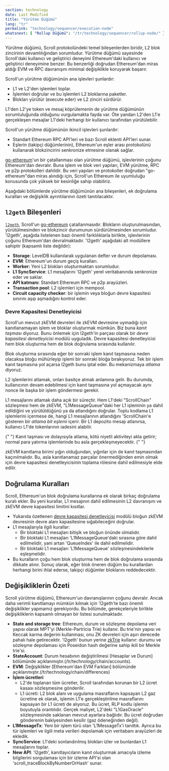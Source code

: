 ```yaml
---
section: technology
date: Last Modified
title: "Yürütme Düğümü"
lang: "tr"
permalink: "technology/sequencer/execution-node"
whatsnext: { "Rollup Düğümü": "/tr/technology/sequencer/rollup-node/" }
---
```



Yürütme düğümü, Scroll protokolündeki temel bileşenlerden biridir, L2 blok zincirinin devamlılığından sorumludur. Yürütme düğümü sayesinde Scroll'daki kullanıcı ve geliştirici deneyimi Ethereum'daki kullanıcı ve geliştirici deneyimine benzer. Bu benzerliği doğrudan Ethereum'dan miras aldığı EVM ve RPC davranışını minimal değişiklikle koruyarak başarır.

Scroll'un yürütme düğümünün ana işlevleri şunlardır:
- L1 ve L2'den işlemleri toplar.
- İşlemleri doğrular ve bu işlemleri L2 bloklarına paketler.
- Blokları yürütür (execute eder) ve L2 zinciri sürdürür.

L1'den L2'ye token ve mesaj köprülemenin de yürütme düğümünün sorumluluğunda olduğunu vurgulamakta fayda var. Öte yandan L2'den L1'e gerçekleşen mesajlar L1'deki herhangi bir kullanıcı tarafından yürütülebilir.

Scroll'un yürütme düğümünün ikincil işlevleri şunlardır:
- Standart Ethereum RPC API'leri ve bazı Scroll eklenti API'leri sunar.
- Eşlerin (takipçi düğümlerinin), Ethereum'un eşler arası protokolünü kullanarak blokzincirini senkronize etmesine olanak sağlar.

[go-ethereum](https://github.com/ethereum/go-ethereum)'un bir çatallanması olan yürütme düğümü, işlevlerinin çoğunu Ethereum'dan devralır. Buna işlem ve blok veri yapıları, EVM yürütme, RPC ve p2p protokolleri dahildir. Bu veri yapıları ve protokoller doğrudan "go-ethereum"dan miras alındığı için, Scroll'un Ethereum ile uyumluluğu konusunda çok yüksek bir kesinliğe sahip olabiliriz.

Aşağıdaki bölümlerde yürütme düğümünün ana bileşenleri, ek doğrulama kuralları ve değişiklik ayrıntılarının özeti tanıtılacaktır.

## `l2geth` Bileşenleri

[`l2geth`](https://github.com/scroll-tech/go-ethereum), Scroll'un [go-ethereum](https://github.com/ethereum/go-ethereum) çatallanmasıdır. Blokların oluşturulmasından, yürütülmesinden ve blokzincir durumunun sürdürülmesinden sorumludur. 'l2geth', aşağıda listelenen bazı önemli farklılıklarla birlikte, işlevlerinin çoğunu Ethereum'dan devralmaktadır. 'l2geth' aşağıdaki alt modüllere sahiptir (kapsamlı liste değildir):
- **Storage**: LevelDB kullanılarak uygulanan defter ve durum depolaması.
- **EVM**: Ethereum'un durum geçiş kuralları.
- **Worker:** Yeni L2 blokları oluşturmaktan sorumludur.
- **L1 SyncService**: L1 mesajlarını 'l2geth' yerel veritabanında senkronize eder ve saklar.
- **API katmanı**: Standart Ethereum RPC ve p2p arayüzleri.
- **Transaction pool**: L2 işlemleri için mempool.
- **Circuit capacity checker**: bir işlemin veya bloğun devre kapasitesi sınırını aşıp aşmadığını kontrol eder.

### Devre Kapasitesi Denetleyicisi

Scroll'un mevcut zkEVM devreleri ile zkEVM devresine uymadığı için kanıtlanamayan işlem ve bloklar oluşturmak mümkün. Biz buna *kanıt taşması* diyoruz. Bunu önlemek için l2geth'in parçası olarak bir *devre kapasitesi denetleyicisi* modülü uyguladık. Devre kapasitesi denetleyicisi hem blok oluşturma hem de blok doğrulama sırasında kullanılır.

Blok oluşturma sırasında eğer bir sonraki işlem kanıt taşmasına neden olacaksa bloğu mühürleyip işlemi bir sonraki bloğa bırakıyoruz. Tek bir işlem kanıt taşmasına yol açarsa l2geth bunu iptal eder. Bu mekanizmaya *atlama* diyoruz.

L2 işlemlerini atlamak, onları basitçe atmak anlamına gelir. Bu durumda, kullanıcının devam edebilmesi için kanıt taşmasına yol açmayacak aynı nonce ile başka bir işlem göndermesi gerekir.

L1 mesajlarını atlamak daha açık bir süreçtir. Hem L1'deki "ScrollChain" sözleşmesi hem de zkEVM, "L1MessageQueue"daki her L1 işleminin ya dahil edildiğini ve yürütüldüğünü ya da atlandığını doğrular. Toplu kodlama L1 işlemlerini içermese de, hangi L1 mesajlarının atlandığını 'ScrollChain'e gösteren bir *atlama bit eşlemi* içerir. Bir L1 depozito mesajı atlanırsa, kullanıcı L1'de tokenlarının iadesini alabilir.

<Aside type="note" title="Not">
  {" "}
  Kanıt taşması ve dolayısıyla atlama, kötü niyetli aktiviteyi akla getirir; normal para yatırma işlemlerinde bu asla gerçekleşmeyecektir.  {" "}
</Aside>

zkEVM kanıtlama birimi yığın olduğundan, yığınlar için de kanıt taşmasından kaçınılmalıdır.
Bu, asla kanıtlanamaz parçalar önermediğinden emin olmak için devre kapasitesi denetleyicisinin toplama rölesine dahil edilmesiyle elde edilir.

## Doğrulama Kuralları

Scroll, Ethereum'un blok doğrulama kurallarına ek olarak birkaç doğrulama kuralı ekler. Bu yeni kurallar, L1 mesajının dahil edilmesinin L2 davranışını ve zkEVM devre kapasitesi limitini kısıtlar.

- Yukarıda özetlenen [devre kapasitesi denetleyicisi](/es/technology/sequencer/execution-node/#devre-kapasitesi-denetleyicisi) modülü
 bloğun zkEVM devresinin devre alanı kapasitesine sığabileceğini doğrular.
- L1 mesajlarıyla ilgili kurallar:
    - Bir bloktaki L1 mesajları bitişik ve bloğun önünde olmalıdır.
    - Bir bloktaki L1 mesajları 'L1MessageQueue'daki sırasına göre dahil edilmelidir, yani artan 'QueueIndex' ile dahil edilmelidir.
    - Bir bloktaki L1 mesajları 'L1MessageQueue' sözleşmesindekilerle eşleşmelidir.
- Bu kuralların çoğu hem blok oluşturma hem de blok doğrulama sırasında dikkate alınır. Sonuç olarak, eğer blok öneren düğüm bu kurallardan herhangi birini ihlal ederse, takipçi düğümler bloklarını reddedecektir.

## Değişikliklerin Özeti

Scroll yürütme düğümü, Ethereum'un davranışlarının çoğunu devralır. Ancak daha verimli kanıtlamayı mümkün kılmak için 'l2geth'te bazı önemli değişiklikler yapmamız gerekiyordu. Bu bölümde, gerekçeleriyle birlikte değişikliklerin kapsamlı olmayan bir listesi sunulmaktadır.

- **State and storage tree**: Ethereum, durum ve sözleşme depolama veri yapısı olarak MPT'yi (Merkle-Partricia Trie) kullanır. Bu trie'nin yapısı ve Keccak karma değerini kullanması, onu ZK devreleri için aşırı derecede pahalı hale getirecektir. 'l2geth' bunun yerine [zkTrie](/tr/technology/sequencer/zktrie) kullanır: durumu ve sözleşme depolaması için Poseidon hash değerine sahip ikili bir Merkle trie'si.
- **StateAccount**: Durum hesabının değiştirilmesi [Hesaplar ve Durum] bölümünde açıklanmıştır.(/tr/technology/chain/accounts).
- **EVM**: Değişiklikler [Ethereum'dan EVM Farkları] bölümünde açıklanmıştır.(/tr/technology/chain/differences)
- **İşlem ücretleri**
    - L2'de toplanan tüm ücretler, Scroll tarafından korunan bir L2 ücret kasası sözleşmesine gönderilir.    
    - L1 ücreti: L2 blok alanı ve uygulama masraflarını kapsayan L2 gaz ücretine ek olarak, işlemin L1'e gerçekleştirilme masraflarını kapsayan bir L1 ücreti de alıyoruz. Bu ücret, RLP kodlu işlemin boyutuyla orantılıdır. Gerçek maliyet, L2'deki "L1GasOracle" sözleşmesinde saklanan mevcut ayarlara bağlıdır. Bu ücret doğrudan gönderenin bakiyesinden kesilir (gaz ödeneğinden değil).
- **L1MessageTx**: Yeni bir işlem türü olan 'L1MessageTx'i tanıttık. Ayrıca bu tür işlemleri ve ilgili meta verileri depolamak için veritabanı arayüzleri de ekledik.
- **SyncService**: L1'deki sonlandırılmış blokları izler ve bunlardan L1 mesajlarını toplar.
- **New API**: 'l2geth', kanıtlayıcıların kanıt oluşturmak amacıyla izleme bilgilerini sorgulaması için bir izleme API'si olan 'scroll_traceBlockByNumberOrHash' sunar.
